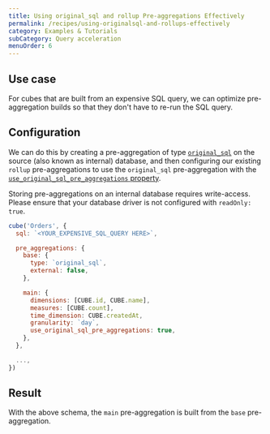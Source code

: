 ```yaml
---
title: Using original_sql and rollup Pre-aggregations Effectively
permalink: /recipes/using-originalsql-and-rollups-effectively
category: Examples & Tutorials
subCategory: Query acceleration
menuOrder: 6
---
```


## Use case

For cubes that are built from an expensive SQL query, we can optimize
pre-aggregation builds so that they don't have to re-run the SQL query.

## Configuration

We can do this by creating a pre-aggregation of type
[`original_sql`][ref-schema-ref-preaggs-type-origsql] on the source (also known
as internal) database, and then configuring our existing `rollup`
pre-aggregations to use the `original_sql` pre-aggregation with the
[`use_original_sql_pre_aggregations`
property][ref-schema-ref-preaggs-use-origsql].

<WarningBox>

Storing pre-aggregations on an internal database requires write-access. Please
ensure that your database driver is not configured with `readOnly: true`.

</WarningBox>

```javascript
cube('Orders', {
  sql: `<YOUR_EXPENSIVE_SQL_QUERY HERE>`,

  pre_aggregations: {
    base: {
      type: `original_sql`,
      external: false,
    },

    main: {
      dimensions: [CUBE.id, CUBE.name],
      measures: [CUBE.count],
      time_dimension: CUBE.createdAt,
      granularity: `day`,
      use_original_sql_pre_aggregations: true,
    },
  },

  ...,
})
```

## Result

With the above schema, the `main` pre-aggregation is built from the `base`
pre-aggregation.

[ref-schema-ref-preaggs-type-origsql]:
  /schema/reference/pre-aggregations#parameters-type-originalsql
[ref-schema-ref-preaggs-use-origsql]:
  https://cube.dev/docs/schema/reference/pre-aggregations#use-original-sql-pre-aggregations
